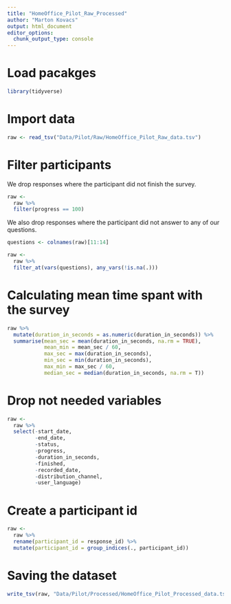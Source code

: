 ```yaml
---
title: "HomeOffice_Pilot_Raw_Processed"
author: "Marton Kovacs"
output: html_document
editor_options: 
  chunk_output_type: console
---
```


# Load pacakges

```r
library(tidyverse)
```

# Import data

```r
raw <- read_tsv("Data/Pilot/Raw/HomeOffice_Pilot_Raw_data.tsv")
```

# Filter participants

We drop responses where the participant did not finish the survey.

```r
raw <-
  raw %>% 
  filter(progress == 100)
```

We also drop responses where the participant did not answer to any of our questions.

```r
questions <- colnames(raw)[11:14]

raw <-
  raw %>% 
  filter_at(vars(questions), any_vars(!is.na(.)))
```

# Calculating mean time spant with the survey

```r
raw %>% 
  mutate(duration_in_seconds = as.numeric(duration_in_seconds)) %>% 
  summarise(mean_sec = mean(duration_in_seconds, na.rm = TRUE),
            mean_min = mean_sec / 60,
            max_sec = max(duration_in_seconds),
            min_sec = min(duration_in_seconds),
            max_min = max_sec / 60,
            median_sec = median(duration_in_seconds, na.rm = T))
```

# Drop not needed variables

```r
raw <-
  raw %>% 
  select(-start_date,
         -end_date,
         -status,
         -progress,
         -duration_in_seconds,
         -finished,
         -recorded_date,
         -distribution_channel,
         -user_language)
```

# Create a participant id

```r
raw <-
  raw %>% 
  rename(participant_id = response_id) %>% 
  mutate(participant_id = group_indices(., participant_id))
```

# Saving the dataset

```r
write_tsv(raw, "Data/Pilot/Processed/HomeOffice_Pilot_Processed_data.tsv")
```
